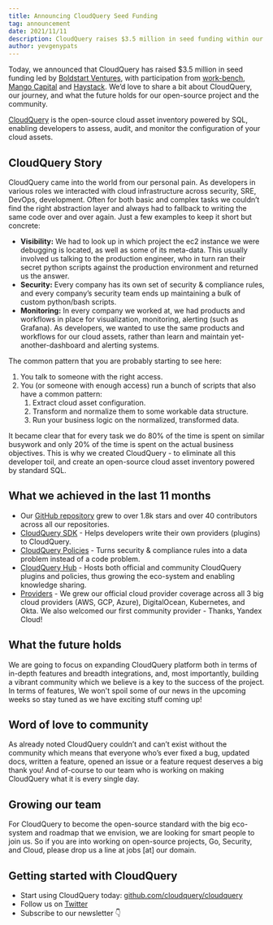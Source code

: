 ```yaml
---
title: Announcing CloudQuery Seed Funding
tag: announcement
date: 2021/11/11
description: CloudQuery raises $3.5 million in seed funding within our first year
author: yevgenypats
---
```



<BlogHeader/>


Today, we announced that CloudQuery has raised $3.5 million in seed funding led by [Boldstart Ventures](https://boldstart.vc/), with participation from [work-bench](https://work-bench.com/), [Mango Capital](https://www.linkedin.com/company/mangocapital/) and [Haystack](https://haystack.vc/). We’d love to share a bit about CloudQuery, our journey, and what the future holds for our open-source project and the community.

[CloudQuery](https://github.com/cloudquery/cloudquery) is the open-source cloud asset inventory powered by SQL, enabling developers to assess, audit, and monitor the configuration of your cloud assets.


## CloudQuery Story

CloudQuery came into the world from our personal pain. As developers in various roles we interacted with cloud infrastructure across security, SRE, DevOps, development. Often for both basic and complex tasks we couldn’t find the right abstraction layer and always had to fallback to writing the same code over and over again. Just a few examples to keep it short but concrete:

- **Visibility:** We had to look up in which project the ec2 instance we were debugging is located, as well as some of its meta-data. This usually involved us talking to the production engineer, who in turn ran their secret python scripts against the production environment and returned us the answer.
- **Security:** Every company has its own set of security & compliance rules, and every company’s security team ends up maintaining a bulk of custom python/bash scripts.
- **Monitoring:** In every company we worked at, we had products and workflows in place for visualization, monitoring, alerting (such as Grafana). As developers, we wanted to use the same products and workflows for our cloud assets, rather than learn and maintain yet-another-dashboard and alerting systems.

The common pattern that you are probably starting to see here:

1. You talk to someone with the right access.
2. You (or someone with enough access) run a bunch of scripts that also have a common pattern:
   1. Extract cloud asset configuration.
   2. Transform and normalize them to some workable data structure.
   3. Run your business logic on the normalized, transformed data.

It became clear that for every task we do 80% of the time is spent on similar busywork and only 20% of the time is spent on the actual business objectives. This is why we created CloudQuery - to eliminate all this developer toil, and create an open-source cloud asset inventory powered by standard SQL.

## What we achieved in the last 11 months

- Our [GitHub repository](https://github.com/cloudquery/cloudquery) grew to over 1.8k stars and over 40 contributors across all our repositories.
- [CloudQuery SDK](/blog/introducing-cloudquery-sdk) - Helps developers write their own providers (plugins) to CloudQuery.
- [CloudQuery Policies](/blog/announcing-cloudquery-policies) - Turns security & compliance rules into a data problem instead of a code problem.
- [CloudQuery Hub](https://hub.cloudquery.io/) - Hosts both official and community CloudQuery plugins and policies, thus growing the eco-system and enabling knowledge sharing.
- [Providers](https://hub.cloudquery.io) - We grew our official cloud provider coverage across all 3 big cloud providers (AWS, GCP, Azure), DigitalOcean, Kubernetes, and Okta. We also welcomed our first community provider - Thanks, Yandex Cloud!

## What the future holds

We are going to focus on expanding CloudQuery platform both in terms of in-depth features and breadth integrations, and, most importantly, building a vibrant community which we believe is a key to the success of the project. In terms of features, We won't spoil some of our news in the upcoming weeks so stay tuned as we have exciting stuff coming up!

## Word of love to community

As already noted CloudQuery couldn’t and can’t exist without the community which means that everyone who’s ever fixed a bug, updated docs, written a feature, opened an issue or a feature request deserves a big thank you! And of-course to our team who is working on making CloudQuery what it is every single day.

## Growing our team

For CloudQuery to become the open-source standard with the big eco-system and roadmap that we envision, we are looking for smart people to join us. So if you are into working on open-source projects, Go, Security, and Cloud, please drop us a line at jobs [at] our domain.

## Getting started with CloudQuery

- Start using CloudQuery today: [github.com/cloudquery/cloudquery](https://github.com/cloudquery/cloudquery)
- Follow us on [Twitter](https://twitter.com/cloudqueryio)
- Subscribe to our newsletter 👇
